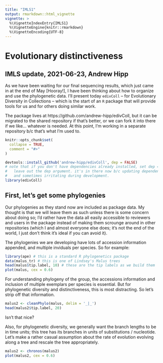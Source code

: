 ```yaml
---
title: "IMLS1"
output: rmarkdown::html_vignette
vignette: >
  %\VignetteIndexEntry{IMLS1}
  %\VignetteEngine{knitr::rmarkdown}
  %\VignetteEncoding{UTF-8}
---
```

# Evolutionary distinctiveness
## IMLS update, 2021-06-23, Andrew Hipp
As we have been waiting for our final sequencing results, which just came in at the end of May [Hooray!], I have been thinking about how to organize and use the phylogenetic data. I'll present today `edivColl` -- for Evolutionary Diversity in Collections -- which is the start of an `R` package that will provide tools for us and for others doing similar work.

The package lives at https://github.com/andrew-hipp/edivColl, but it can be migrated to the shared repository if that's better, or we can fork it into there if we like... whatever is needed. At this point, I'm working in a separate repository b/c that's what I'm used to.

```r
knitr::opts_chunk$set(
  collapse = TRUE,
  comment = "#>"
)
```

```r
devtools::install_github('andrew-hipp/edivColl', dep = FALSE)
# note that if you don't have dependencies already installed, set dep = TRUE or
#   leave out the dep argument. it's in there now b/c updating dependencies is enforced
#   and sometimes irritating during development.
library(edivColl)
```
## First, let's get some phylogenies
Our phylogenies as they stand now are included as package data. My thought is that we will leave them as such unless there is some concern about doing so; I'd rather have the data all easily accessible to reviewers and users in the package instead of making them scrounge around in other repositories (which I and almost everyone else does; it's not the end of the world, I just don't think it's ideal if you can avoid it).

The phylogenies we are developing have lots of accession information appended, and multiple inviduals per species. So for example:

```r
library(ape) # this is a standard R phylogenetics package
data(malus_tr) # this is one of Lindsey's Malus trees
head(malus$tip.label, 10) # these are the tip labels as we build them
plot(malus, cex = 0.6)
```

For understanding phylogeny of the group, the accessions information and inclusion of multiple exemplars per species is essential. But for phylogenetic diversity and distinctiveness, this is most distracting. So let's strip off that information.

```r
malus2 <- cleanPhylo(malus, delim = '_|_')
head(malus2$tip.label, 20)
```

Isn't that nice?

Also, for phylogenetic diversity, we generally want the branch lengths to be in time units; this tree has its branches in units of substitutions / nucleotide. Let's make a rather casual assumption about the rate of evolution evolving along a tree and rescale the tree appropriately.

```r
malus2 <- chronos(malus2)
plot(malus2, cex = 0.6)
```
